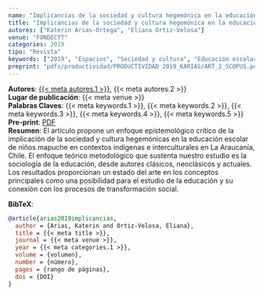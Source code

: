 ```yaml
---
name: "Implicancias de la sociedad y cultura hegemónica en la educación escolar en contexto mapuche (Chile): una crítica epistemológica"
title: "Implicancias de la sociedad y cultura hegemónica en la educación escolar en contexto mapuche (Chile): una crítica epistemológica"
autores: ["Katerin Arias-Ortega", "Eliana Ortiz-Velosa"]
venue: "FONDECYT"
categories: 2019
tipo: "Revista"
keywords: ["2019", "Espacios", "Sociedad y cultura", "Educación escolar en contexto mapuche", "Interculturalidad"]
preprint: "pdfs/productividad/PRODUCTIVIDAD_2019_KARIAS/ART_2_SCOPUS.pdf"
---
```

**Autores**: [{{< meta autores.1 >}}](../members/current/Katerin Arias-Ortega.qmd), {{< meta autores.2 >}}    
**Lugar de publicación**: {{< meta venue >}}     
**Palabras Claves**: {{< meta keywords.1 >}}, {{< meta keywords.2 >}}, {{< meta keywords.3 >}}, {{< meta keywords.4 >}}, {{< meta keywords.5 >}}    
**Pre-print**: [PDF](../{{< meta preprint >}})    
**Resumen**: El artículo propone un enfoque epistemológico crítico de la implicación de la sociedad y cultura hegemónicas en la educación escolar de niños mapuche en contextos indígenas e interculturales en La Araucanía, Chile. El enfoque teórico metodológico que sustenta nuestro estudio es la sociología de la educación, desde autores clásicos, neoclásicos y actuales. Los resultados proporcionan un estado del arte en los conceptos principales como una posibilidad para el estudio de la educación y su conexión con los procesos de transformación social.   


**BibTeX**:
```bibtex
@article{arias2019implicancias,
  author = {Arias, Katerin and Ortiz-Velosa, Eliana},
  title = {{< meta title >}},
  journal = {{< meta venue >}},
  year = {{< meta categories.1 >}},
  volume = {volumen},
  number = {número},
  pages = {rango de páginas},
  doi = {DOI}
}
```